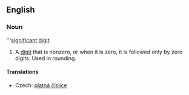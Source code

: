 ==English==
{{wikipedia}}
===Noun===
'''[[significant]] [[digit]]

# {{mathematics}} A [[digit]] that is nonzero, or when it is zero, it is followed only by zero digits. Used in rounding.

====Translations====
{{trans-top|digit}}
*Czech: [[platná číslice]] {{f}}
{{trans-mid}}
{{trans-bottom}}